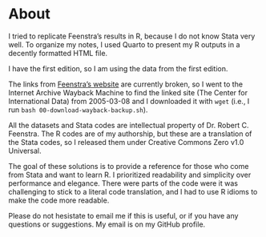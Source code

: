 # About 

I tried to replicate Feenstra's results in R, because I do not know Stata very
well. To organize my notes, I used Quarto to present my R outputs in a decently
formatted HTML file.

I have the first edition, so I am using the data from the first edition.

The links from [Feenstra's website](http://www.robertcfeenstra.com/graduate-text.html)
are currently broken, so I went to the Internet Archive Wayback Machine to
find the linked site (The Center for International Data) from 2005-03-08
and I downloaded it with `wget` (i.e., I run `bash 00-download-wayback-backup.sh`).

All the datasets and Stata codes are intellectual property of Dr. Robert C.
Feenstra. The R codes are of my authorship, but these are a translation of the
Stata codes, so I released them under Creative Commons Zero v1.0 Universal.

The goal of these solutions is to provide a reference for those who come from
Stata and want to learn R. I prioritized readability and simplicity over
performance and elegance. There were parts of the code were it was challenging
to stick to a literal code translation, and I had to use R idioms to make the
code more readable.

Please do not hesistate to email me if this is useful, or if you have any
questions or suggestions. My email is on my GitHub profile.
